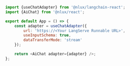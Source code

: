 ```js
import {useChatAdapter} from '@nlux/langchain-react';
import {AiChat} from '@nlux/react';

export default App = () => {
    const adapter = useChatAdapter({
        url: 'https://<Your LangServe Runnable URL>',
        useInputSchema: true,
        dataTransferMode: 'stream'
    });

    return <AiChat adapter={adapter} />;
};
```

